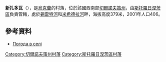 {{coord|48|13|45|N|25|32|2|E|scale:100000|display=title}}

'''新扎多瓦'''（{{lang-uk|Нова Жадова}}），是[[烏克蘭|烏克蘭]]的村落，位於該國西南部[[切爾諾夫策州|切爾諾夫策州]]，由[[斯托羅日涅茨區|斯托羅日涅茨區]]負責管轄，處於[[錫雷特河|錫雷特河]]和[[米希德拉河|米希德拉河]]畔，海拔高度379米，2001年人口406。

==參考資料==
*[http://weather.in.ua/ua/chernovickaja/17063 Погода в селі ] {{Wayback|url=http://weather.in.ua/ua/chernovickaja/17063 |date=20160426153452 }}

{{DEFAULTSORT:Нова Жадова}}
[[Category:切爾諾夫策州村落|Category:切爾諾夫策州村落]]
[[Category:斯托羅日涅茨區村落|Category:斯托羅日涅茨區村落]]


{{Chernivtsi-geo-stub}}